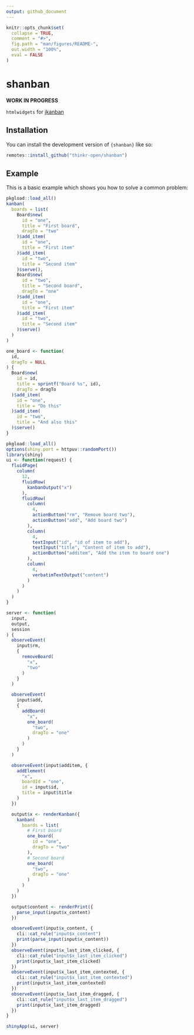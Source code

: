```yaml
---
output: github_document
---
```


<!-- README.md is generated from README.Rmd. Please edit that file -->

```r
knitr::opts_chunk$set(
  collapse = TRUE,
  comment = "#>",
  fig.path = "man/figures/README-",
  out.width = "100%",
  eval = FALSE
)
```

# shanban

<!-- badges: start -->
<!-- badges: end -->

__WORK IN PROGRESS__

`htmlwidgets` for [jkanban](https://github.com/riktar/jkanban)

## Installation

You can install the development version of `{shanban}` like so:

``` r
remotes::install_github("thinkr-open/shanban")
```

## Example

This is a basic example which shows you how to solve a common problem:

```r
pkgload::load_all()
kanban(
  boards = list(
    Board$new(
      id = "one",
      title = "First board",
      dragTo = "two"
    )$add_item(
      id = "one",
      title = "First item"
    )$add_item(
      id = "two",
      title = "Second item"
    )$serve(),
    Board$new(
      id = "two",
      title = "Second board",
      dragTo = "one"
    )$add_item(
      id = "one",
      title = "First item"
    )$add_item(
      id = "two",
      title = "Second item"
    )$serve()
  )
)
```


```r
one_board <- function(
  id,
  dragTo = NULL
) {
  Board$new(
    id = id,
    title = sprintf("Board %s", id),
    dragTo = dragTo
  )$add_item(
    id = "one",
    title = "Do this"
  )$add_item(
    id = "two",
    title = "And also this"
  )$serve()
}
```

```r
pkgload::load_all()
options(shiny.port = httpuv::randomPort())
library(shiny)
ui <- function(request) {
  fluidPage(
    column(
      12,
      fluidRow(
        kanbanOutput("x")
      ),
      fluidRow(
        column(
          4,
          actionButton("rm", "Remove board two"),
          actionButton("add", "Add board two")
        ),
        column(
          4,
          textInput("id", "id of item to add"),
          textInput("title", "Content of item to add"),
          actionButton("additem", "Add the item to board one")
        ),
        column(
          4,
          verbatimTextOutput("content")
        )
      )
    )
  )
}

server <- function(
  input,
  output,
  session
) {
  observeEvent(
    input$rm,
    {
      removeBoard(
        "x",
        "two"
      )
    }
  )

  observeEvent(
    input$add,
    {
      addBoard(
        "x",
        one_board(
          "two",
          dragTo = "one"
        )
      )
    }
  )

  observeEvent(input$additem, {
    addElement(
      "x",
      boardId = "one",
      id = input$id,
      title = input$title
    )
  })

  output$x <- renderKanban({
    kanban(
      boards = list(
        # First board
        one_board(
          id = "one",
          dragTo = "two"
        ),
        # Second board
        one_board(
          "two",
          dragTo = "one"
        )
      )
    )
  })

  output$content <- renderPrint({
    parse_input(input$x_content)
  })

  observeEvent(input$x_content, {
    cli::cat_rule("input$x_content")
    print(parse_input(input$x_content))
  })
  observeEvent(input$x_last_item_clicked, {
    cli::cat_rule("input$x_last_item_clicked")
    print(input$x_last_item_clicked)
  })
  observeEvent(input$x_last_item_contexted, {
    cli::cat_rule("input$x_last_item_contexted")
    print(input$x_last_item_contexted)
  })
  observeEvent(input$x_last_item_dragged, {
    cli::cat_rule("input$x_last_item_dragged")
    print(input$x_last_item_dragged)
  })
}

shinyApp(ui, server)
```
